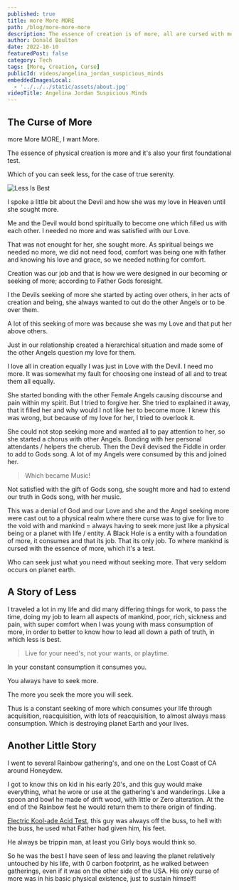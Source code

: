 ```yaml
---
published: true
title: more More MORE
path: /blog/more-more-more
description: The essence of creation is of more, all are cursed with more!
author: Donald Boulton
date: 2022-10-10
featuredPost: false
category: Tech
tags: [More, Creation, Curse]
publicId: videos/angelina_jordan_suspicious_minds
embeddedImagesLocal:
  - '../../../static/assets/about.jpg'
videoTitle: Angelina Jordan Suspicious Minds
---
```


## The Curse of More

more More MORE, I want More.

The essence of physical creation is more and it's also your first foundational test.

Which of you can seek less, for the case of true serenity.

![Less Is Best](./../../static/img/more.jpg)

<Section>

I spoke a little bit about the Devil and how she was my love in Heaven until she sought more.

Me and the Devil would bond spiritually to become one which filled us with each other. I needed no more and was satisfied with our Love.

That was not enought for her, she sought more. As spiritual beings we needed no more, we did not need food, comfort was being one with father and knowing his love and grace, so we needed nothing for comfort.

Creation was our job and that is how we were designed in our becoming or seeking of more; according to Father Gods foresight.

I the Devils seeking of more she started by acting over others, in her acts of creation and being, she always wanted to out do the other Angels or to be over them.

</Section>

<Section>

A lot of this seeking of more was because she was my Love and that put her above others.

Just in our relationship created a hierarchical situation and made some of the other Angels question my love for them.

I love all in creation equally I was just in Love with the Devil. I need mo more. It was somewhat my fault for choosing one instead of all and to treat them all equally.

She started bonding with the other Female Angels causing discourse and pain within my spirit. But I tried to forgive her. She tried to explained it away, that it filled her and why would I not like her to become more. I knew this was wrong, but because of my love for her, I tried to overlook it.

She could not stop seeking more and wanted all to pay attention to her, so she started a chorus with other Angels. Bonding with her personal attendants / helpers the cherub. Then the Devil devised the Fiddle in order to add to Gods song. A lot of my Angels were consumed by this and joined her.

> Which became Music!

</Section>

<Section>

Not satisfied with the gift of Gods song, she sought more and had to extend our truth in Gods song, with her music.

This was a denial of God and our Love and she and the Angel seeking more were cast out to a physical realm where there curse was to give for live to the void with and mankind = always having to seek more just like a physical being or a planet with life / entity. A Black Hole is a entity with a foundation of more, it consumes and that its job. That its only job. To where mankind is cursed with the essence of more, which it's a test.

Who can seek just what you need without seeking more. That very seldom occurs on planet earth.

</Section>

## A Story of Less

<Section>

I traveled a lot in my life and did many differing things for work, to pass the time, doing my job to learn all aspects of mankind, poor, rich, sickness and pain, with super comfort when I was young with mass consumption of more, in order to better to know how to lead all down a path of truth, in which less is best.

> Live for your need's, not your wants, or playtime.

In your constant consumption it consumes you.

You always have to seek more.

The more you seek the more you will seek.

Thus is a constant seeking of more which consumes your life through acquisition, reacquisition, with lots of reacquisition, to almost always mass consumption. Which is destroying planet Earth and your lives.

## Another Little Story

I went to several Rainbow gathering's, and one on the Lost Coast of CA around Honeydew.

I got to know this on kid in his early 20's, and this guy would make everything, what he wore or use at the gathering's and wanderings. Like a spoon and bowl he made of drift wood, with little or Zero alteration. At the end of the Rainbow fest he would return them to there origin of finding.

[Electric Kool-ade Acid Test](https://www.theguardian.com/books/2018/may/17/road-trip-how-tom-wolfes-acid-test-changed-the-way-we-see-the-world), this guy was always off the buss, to hell with the buss, he used what Father had given him, his feet.

He always be trippin man, at least you Girly boys would think so.

So he was the best I have seen of less and leaving the planet relatively untouched by his life, with 0 carbon footprint, as he walked between gatherings, even if it was on the other side of the USA. His only curse of more was in his basic physical existence, just to sustain himself!

</Section>

<WavyHr className="mb-1 mt-1 text-wine-300" />
